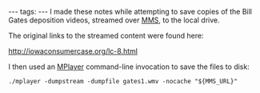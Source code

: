 ---
tags:
---
I made these notes while attempting to save copies of the Bill Gates deposition videos, streamed over [[MMS]], to the local drive.

The original links to the streamed content were found here:

http://iowaconsumercase.org/lc-8.html

I then used an [[MPlayer]] command-line invocation to save the files to disk:

<pre>./mplayer -dumpstream -dumpfile gates1.wmv -nocache "${MMS_URL}"</pre>
